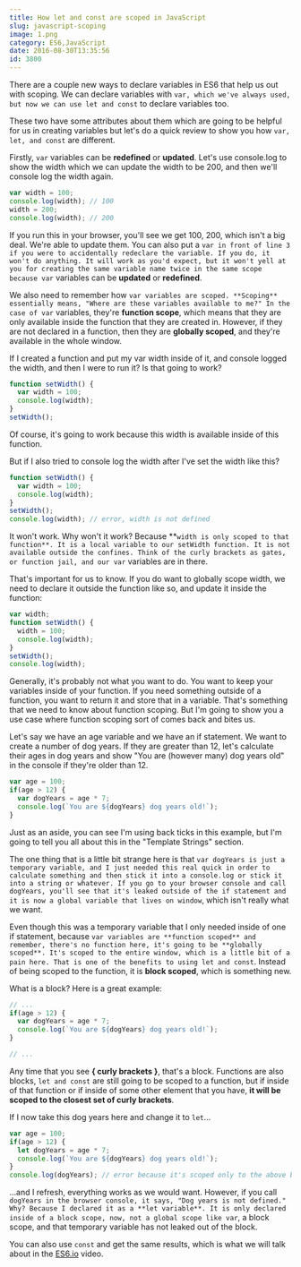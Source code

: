 ```yaml
---
title: How let and const are scoped in JavaScript
slug: javascript-scoping
image: 1.png
category: ES6,JavaScript
date: 2016-08-30T13:35:56
id: 3800
---
```


There are a couple new ways to declare variables in ES6 that help us out with scoping. We can declare variables with `var, which we've always used, but now we can use let and const`
to declare variables too.

These two have some attributes about them which are going to be helpful for us in creating variables but let's do a quick review to show you  how `var, let, and const` are different.

Firstly, `var` variables can be **redefined** or **updated**. Let's use console.log to show the width which we can update the width to be 200, and then we'll console log the width again.


```js
var width = 100;
console.log(width); // 100
width = 200;
console.log(width); // 200

```

If you run this in your browser, you'll see we get 100, 200, which isn't a big deal. We're able to update them. You can also put a `var in front of line 3 if you were to accidentally redeclare the variable. If you do, it won't do anything. It will work as you'd expect, but it won't yell at you for creating the same variable name twice in the same scope because var` variables can be **updated** or **redefined**.

We also need to remember how `var variables are scoped. **Scoping** essentially means, "Where are these variables available to me?" In the case of var` variables, they're **function scope**, which means that they are only available inside the function that they are created in. However, if they are not declared in a function, then they are **globally scoped**, and they're available in the whole window.

If I created a function and put my var width inside of it, and console logged the width, and then I were to run it? Is that going to work?


```js
function setWidth() {
  var width = 100;
  console.log(width);
}
setWidth();

```

Of course, it's going to work because this width is available inside of this function.

But if I also tried to console log the width after I've set the width like this?


```js
function setWidth() {
  var width = 100;
  console.log(width);
}
setWidth();
console.log(width); // error, width is not defined

```

It won't work. Why won't it work? Because **`width is only scoped to that function**. It is a local variable to our setWidth function. It is not available outside the confines. Think of the curly brackets as gates, or function jail, and our var` variables are in there.

That's important for us to know. If you do want to globally scope width, we need to declare it outside the function like so, and update it inside the function:


```js
var width;
function setWidth() {
  width = 100;
  console.log(width);
}
setWidth();
console.log(width);

```

Generally, it's probably not what you want to do. You want to keep your variables inside of your function. If you need something outside of a function, you want to return it and store that in a variable. That's something that we need to know about function scoping. But I'm going to show you a use case where function scoping sort of comes back and bites us.

Let's say we have an age variable and we have an if statement. We want to create a number of dog years. If they are greater than 12, let's calculate their ages in dog years and show "You are (however many) dog years old" in the console if they're older than 12.


```js
var age = 100;
if(age > 12) {
  var dogYears = age * 7;
  console.log(`You are ${dogYears} dog years old!`);
}


```

Just as an aside, you can see I'm using back ticks in this example, but I'm going to tell you all about this in the "Template Strings" section.

The one thing that is a little bit strange here is that `var dogYears is just a temporary variable, and I just needed this real quick in order to calculate something and then stick it into a console.log or stick it into a string or whatever. If you go to your browser console and call dogYears, you'll see that it's leaked outside of the if statement and it is now a global variable that lives on window`, which isn't really what we want.

Even though this was a temporary variable that I only needed inside of one if statement, because `var variables are **function scoped** and remember, there's no function here, it's going to be **globally scoped**. It's scoped to the entire window, which is a little bit of a pain here. That is one of the benefits to using let and const`. Instead of being scoped to the function, it is **block scoped**, which is something new.

What is a block? Here is a great example:


```js
// ...
if(age > 12) {
  var dogYears = age * 7;
  console.log(`You are ${dogYears} dog years old!`);
}

// ...

```

Any time that you see **{ curly brackets }**, that's a block. Functions are also blocks, `let and const` are still going to be scoped to a function, but if inside of that function or if inside of some other element that you have, **it will be scoped to the closest set of curly brackets**.

If I now take this dog years here and change it to `let`...


```js
var age = 100;
if(age > 12) {
  let dogYears = age * 7;
  console.log(`You are ${dogYears} dog years old!`);
}
console.log(dogYears); // error because it's scoped only to the above block


```

...and I refresh, everything works as we would want. However, if you call `dogYears in the browser console, it says, "Dog years is not defined." Why? Because I declared it as a **let variable**. It is only declared inside of a block scope, now, not a global scope like var`, a block scope, and that temporary variable has not leaked out of the block.

You can also use `const` and get the same results, which is what we will talk about in the <a href="https://es6.io">ES6.io</a> video.